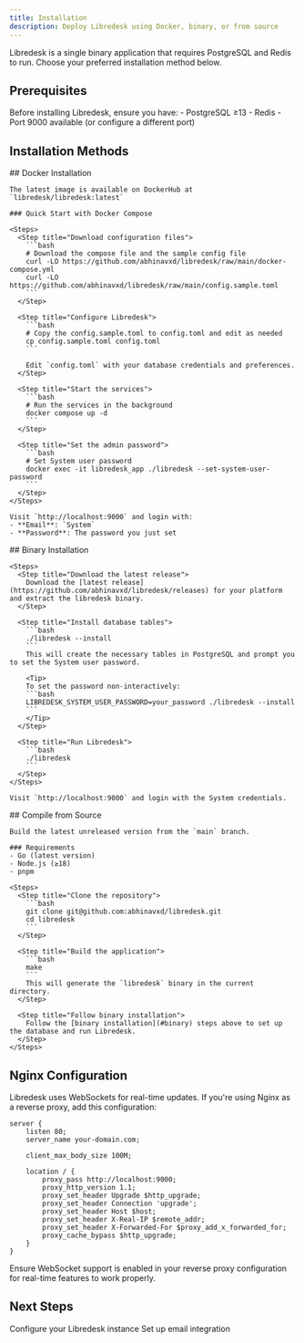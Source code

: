```yaml
---
title: Installation
description: Deploy Libredesk using Docker, binary, or from source
---
```


Libredesk is a single binary application that requires PostgreSQL and Redis to run. Choose your preferred installation method below.

## Prerequisites

<Info>
Before installing Libredesk, ensure you have:
- PostgreSQL ≥13
- Redis
- Port 9000 available (or configure a different port)
</Info>

## Installation Methods

<Tabs>
  <Tab title="Docker (Recommended)">
    ## Docker Installation
    
    The latest image is available on DockerHub at `libredesk/libredesk:latest`
    
    ### Quick Start with Docker Compose
    
    <Steps>
      <Step title="Download configuration files">
        ```bash
        # Download the compose file and the sample config file
        curl -LO https://github.com/abhinavxd/libredesk/raw/main/docker-compose.yml
        curl -LO https://github.com/abhinavxd/libredesk/raw/main/config.sample.toml
        ```
      </Step>
      
      <Step title="Configure Libredesk">
        ```bash
        # Copy the config.sample.toml to config.toml and edit as needed
        cp config.sample.toml config.toml
        ```
        
        Edit `config.toml` with your database credentials and preferences.
      </Step>
      
      <Step title="Start the services">
        ```bash
        # Run the services in the background
        docker compose up -d
        ```
      </Step>
      
      <Step title="Set the admin password">
        ```bash
        # Set System user password
        docker exec -it libredesk_app ./libredesk --set-system-user-password
        ```
      </Step>
    </Steps>
    
    Visit `http://localhost:9000` and login with:
    - **Email**: `System`
    - **Password**: The password you just set
  </Tab>
  
  <Tab title="Binary">
    ## Binary Installation
    
    <Steps>
      <Step title="Download the latest release">
        Download the [latest release](https://github.com/abhinavxd/libredesk/releases) for your platform and extract the libredesk binary.
      </Step>
      
      <Step title="Install database tables">
        ```bash
        ./libredesk --install
        ```
        This will create the necessary tables in PostgreSQL and prompt you to set the System user password.
        
        <Tip>
        To set the password non-interactively:
        ```bash
        LIBREDESK_SYSTEM_USER_PASSWORD=your_password ./libredesk --install
        ```
        </Tip>
      </Step>
      
      <Step title="Run Libredesk">
        ```bash
        ./libredesk
        ```
      </Step>
    </Steps>
    
    Visit `http://localhost:9000` and login with the System credentials.
  </Tab>
  
  <Tab title="From Source">
    ## Compile from Source
    
    Build the latest unreleased version from the `main` branch.
    
    ### Requirements
    - Go (latest version)
    - Node.js (≥18)
    - pnpm
    
    <Steps>
      <Step title="Clone the repository">
        ```bash
        git clone git@github.com:abhinavxd/libredesk.git
        cd libredesk
        ```
      </Step>
      
      <Step title="Build the application">
        ```bash
        make
        ```
        This will generate the `libredesk` binary in the current directory.
      </Step>
      
      <Step title="Follow binary installation">
        Follow the [binary installation](#binary) steps above to set up the database and run Libredesk.
      </Step>
    </Steps>
  </Tab>
</Tabs>

## Nginx Configuration

Libredesk uses WebSockets for real-time updates. If you're using Nginx as a reverse proxy, add this configuration:

```nginx
server {
    listen 80;
    server_name your-domain.com;
    
    client_max_body_size 100M;
    
    location / {
        proxy_pass http://localhost:9000;
        proxy_http_version 1.1;
        proxy_set_header Upgrade $http_upgrade;
        proxy_set_header Connection 'upgrade';
        proxy_set_header Host $host;
        proxy_set_header X-Real-IP $remote_addr;
        proxy_set_header X-Forwarded-For $proxy_add_x_forwarded_for;
        proxy_cache_bypass $http_upgrade;
    }
}
```

<Warning>
Ensure WebSocket support is enabled in your reverse proxy configuration for real-time features to work properly.
</Warning>

## Next Steps

<CardGroup cols={2}>
  <Card
    title="Initial Configuration"
    icon="gear"
    href="/getting-started/initial-setup"
  >
    Configure your Libredesk instance
  </Card>
  <Card
    title="Email Setup"
    icon="envelope"
    href="/configuration/email"
  >
    Set up email integration
  </Card>
</CardGroup>